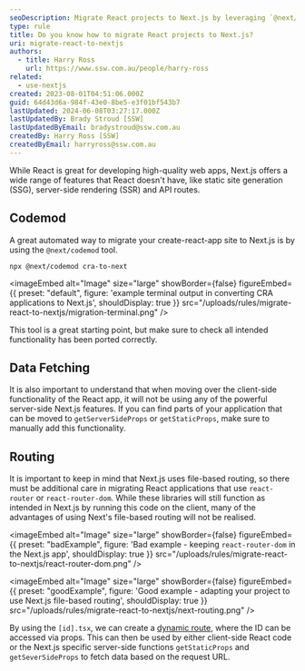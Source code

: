```yaml
---
seoDescription: Migrate React projects to Next.js by leveraging `@next/ codemod` and understanding server-side rendering, API routes, and file-based routing.
type: rule
title: Do you know how to migrate React projects to Next.js?
uri: migrate-react-to-nextjs
authors:
  - title: Harry Ross
    url: https://www.ssw.com.au/people/harry-ross
related:
  - use-nextjs
created: 2023-08-01T04:51:06.000Z
guid: 64d43d6a-984f-43e0-8be5-e3f01bf543b7
lastUpdated: 2024-06-08T03:27:17.000Z
lastUpdatedBy: Brady Stroud [SSW]
lastUpdatedByEmail: bradystroud@ssw.com.au
createdBy: Harry Ross [SSW]
createdByEmail: harryross@ssw.com.au
---
```


While React is great for developing high-quality web apps, Next.js offers a wide range of features that React doesn't have, like static site generation (SSG), server-side rendering (SSR) and API routes.
## Codemod

A great automated way to migrate your create-react-app site to Next.js is by using the `@next/codemod` tool.

```shell
npx @next/codemod cra-to-next
```


<imageEmbed
  alt="Image"
  size="large"
  showBorder={false}
  figureEmbed={{
    preset: "default",
    figure: 'example terminal output in converting CRA applications to Next.js',
    shouldDisplay: true
  }}
  src="/uploads/rules/migrate-react-to-nextjs/migration-terminal.png"
/>

This tool is a great starting point, but make sure to check all intended functionality has been ported correctly.

## Data Fetching

It is also important to understand that when moving over the client-side functionality of the React app, it will not be using any of the powerful server-side Next.js features. If you can find parts of your application that can be moved to `getServerSideProps` or `getStaticProps`, make sure to manually add this functionality.

## Routing

It is important to keep in mind that Next.js uses file-based routing, so there must be additional care in migrating React applications that use `react-router` or `react-router-dom`. While these libraries will still function as intended in Next.js by running this code on the client, many of the advantages of using Next's file-based routing will not be realised.

<imageEmbed
  alt="Image"
  size="large"
  showBorder={false}
  figureEmbed={{
    preset: "badExample",
    figure: 'Bad example - keeping `react-router-dom` in the Next.js app',
    shouldDisplay: true
  }}
  src="/uploads/rules/migrate-react-to-nextjs/react-router-dom.png"
/>

<imageEmbed
  alt="Image"
  size="large"
  showBorder={false}
  figureEmbed={{
    preset: "goodExample",
    figure: 'Good example - adapting your project to use Next.js file-based routing',
    shouldDisplay: true
  }}
  src="/uploads/rules/migrate-react-to-nextjs/next-routing.png"
/>

By using the `[id].tsx`, we can create a [dynamic route](https://nextjs.org/docs/pages/building-your-application/routing/dynamic-routes), where the ID can be accessed via props. This can then be used by either client-side React code or the Next.js specific server-side functions `getStaticProps` and `getSeverSideProps` to fetch data based on the request URL.
